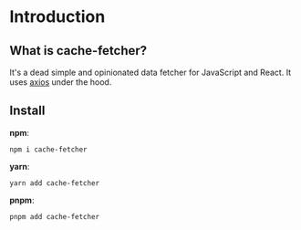 # Introduction

## What is cache-fetcher?

It's a dead simple and opinionated data fetcher for JavaScript and React. It uses [axios](https://axios-http.com/) under the hood.

## Install

**npm**:

```
npm i cache-fetcher
```

**yarn**:

```
yarn add cache-fetcher
```

**pnpm**:

```
pnpm add cache-fetcher
```
